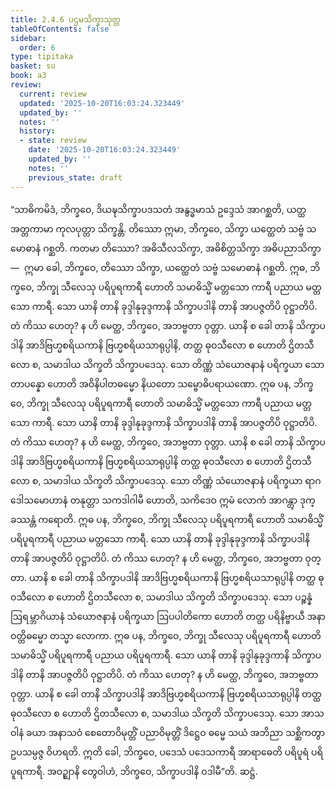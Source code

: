 ```yaml
---
title: 2.4.6 ပဌမသိက္ခာသုတ္တ
tableOfContents: false
sidebar:
  order: 6
type: tipitaka
basket: su
book: a3
review:
  current: review
  updated: '2025-10-20T16:03:24.323449'
  updated_by: ''
  notes: ''
  history:
  - state: review
    date: '2025-10-20T16:03:24.323449'
    updated_by: ''
    notes: ''
    previous_state: draft
---
```



<DynamicBreadcrumb />


<ReviewStatus review={frontmatter.review} showDetails={true} />

<HypothesisAnnotation frontmatter={frontmatter} />

<Division number="87" book="a3" e="ch" v="15" p="233">

<Paragraph number="745" book="a3">
“သာဓိကမိဒံ, ဘိက္ခဝေ, ဒိယဍ္ဎသိက္ခာပဒသတံ အနွဒ္ဓမာသံ ဥဒ္ဒေသံ အာဂစ္ဆတိ, ယတ္ထ အတ္တကာမာ ကုလပုတ္တာ သိက္ခန္တိ. တိဿော ဣမာ, ဘိက္ခဝေ, သိက္ခာ ယတ္ထေတံ သဗ္ဗံ သမောဓာနံ ဂစ္ဆတိ. ကတမာ တိဿော? အဓိသီလသိက္ခာ, အဓိစိတ္တသိက္ခာ အဓိပညာသိက္ခာ—  ဣမာ ခေါ, ဘိက္ခဝေ, တိဿော သိက္ခာ, ယတ္ထေတံ သဗ္ဗံ သမောဓာနံ ဂစ္ဆတိ.
</Paragraph>

<Paragraph number="746" book="a3">
ဣဓ, ဘိက္ခဝေ, ဘိက္ခု သီလေသု ပရိပူရကာရီ ဟောတိ သမာဓိသ္မိံ မတ္တသော ကာရီ ပညာယ မတ္တသော ကာရီ. သော ယာနိ တာနိ ခုဒ္ဒါနုခုဒ္ဒကာနိ သိက္ခာပဒါနိ တာနိ အာပဇ္ဇတိပိ ဝုဋ္ဌာတိပိ. တံ ကိဿ ဟေတု? န ဟိ မေတ္ထ, ဘိက္ခဝေ, အဘဗ္ဗတာ ဝုတ္တာ. ယာနိ စ ခေါ တာနိ သိက္ခာပဒါနိ အာဒိဗြဟ္မစရိယကာနိ ဗြဟ္မစရိယသာရုပ္ပါနိ, တတ္ထ ဓုဝသီလော စ ဟောတိ ဌိတသီလော စ, သမာဒါယ သိက္ခတိ သိက္ခာပဒေသု. သော တိဏ္ဏံ သံယောဇနာနံ ပရိက္ခယာ သောတာပန္နော ဟောတိ အဝိနိပါတဓမ္မော နိယတော သမ္ဗောဓိပရာယဏော.
</Paragraph>

<Paragraph number="747" book="a3">
ဣဓ ပန, ဘိက္ခဝေ, ဘိက္ခု သီလေသု ပရိပူရကာရီ ဟောတိ သမာဓိသ္မိံ မတ္တသော ကာရီ ပညာယ မတ္တသော ကာရီ. သော ယာနိ တာနိ ခုဒ္ဒါနုခုဒ္ဒကာနိ သိက္ခာပဒါနိ တာနိ အာပဇ္ဇတိပိ ဝုဋ္ဌာတိပိ. တံ ကိဿ ဟေတု? န ဟိ မေတ္ထ, ဘိက္ခဝေ, အဘဗ္ဗတာ ဝုတ္တာ. ယာနိ စ ခေါ တာနိ သိက္ခာပဒါနိ အာဒိဗြဟ္မစရိယကာနိ ဗြဟ္မစရိယသာရုပ္ပါနိ တတ္ထ ဓုဝသီလော စ ဟောတိ ဌိတသီလော စ, သမာဒါယ သိက္ခတိ သိက္ခာပဒေသု. သော တိဏ္ဏံ သံယောဇနာနံ ပရိက္ခယာ ရာဂဒေါသမောဟာနံ တနုတ္တာ သကဒါဂါမီ ဟောတိ, သကိဒေဝ ဣမံ လောကံ အာဂန္တွာ ဒုက္ခဿန္တံ ကရောတိ.
</Paragraph>

<Paragraph number="748" book="a3">
ဣဓ ပန, ဘိက္ခဝေ, ဘိက္ခု သီလေသု ပရိပူရကာရီ ဟောတိ သမာဓိသ္မိံ ပရိပူရကာရီ ပညာယ မတ္တသော ကာရီ. သော ယာနိ တာနိ ခုဒ္ဒါနုခုဒ္ဒကာနိ သိက္ခာပဒါနိ တာနိ အာပဇ္ဇတိပိ ဝုဋ္ဌာတိပိ. တံ ကိဿ ဟေတု? န ဟိ မေတ္ထ, ဘိက္ခဝေ, အဘဗ္ဗတာ ဝုတ္တာ. ယာနိ စ ခေါ တာနိ သိက္ခာပဒါနိ အာဒိဗြဟ္မစရိယကာနိ ဗြဟ္မစရိယသာရုပ္ပါနိ တတ္ထ ဓုဝသီလော စ ဟောတိ ဌိတသီလော စ, သမာဒါယ သိက္ခတိ သိက္ခာပဒေသု. သော ပဉ္စန္နံ ဩရမ္ဘာဂိယာနံ သံယောဇနာနံ ပရိက္ခယာ ဩပပါတိကော ဟောတိ တတ္ထ ပရိနိဗ္ဗာယီ အနာဝတ္တိဓမ္မော တသ္မာ လောကာ.
</Paragraph>

<Paragraph number="749" book="a3">
ဣဓ ပန, ဘိက္ခဝေ, ဘိက္ခု သီလေသု ပရိပူရကာရီ ဟောတိ သမာဓိသ္မိံ ပရိပူရကာရီ ပညာယ ပရိပူရကာရီ. သော ယာနိ တာနိ ခုဒ္ဒါနုခုဒ္ဒကာနိ သိက္ခာပဒါနိ တာနိ အာပဇ္ဇတိပိ ဝုဋ္ဌာတိပိ. တံ ကိဿ ဟေတု? န ဟိ မေတ္ထ, ဘိက္ခဝေ, အဘဗ္ဗတာ ဝုတ္တာ. ယာနိ စ ခေါ တာနိ သိက္ခာပဒါနိ အာဒိဗြဟ္မစရိယကာနိ ဗြဟ္မစရိယသာရုပ္ပါနိ တတ္ထ ဓုဝသီလော စ ဟောတိ ဌိတသီလော စ, သမာဒါယ သိက္ခတိ သိက္ခာပဒေသု. သော အာသဝါနံ ခယာ အနာသဝံ စေတောဝိမုတ္တိံ ပညာဝိမုတ္တိံ ဒိဋ္ဌေဝ ဓမ္မေ သယံ အဘိညာ သစ္ဆိကတွာ ဥပသမ္ပဇ္ဇ ဝိဟရတိ.
</Paragraph>

<Paragraph number="750" book="a3">
ဣတိ ခေါ, ဘိက္ခဝေ, ပဒေသံ ပဒေသကာရီ အာရာဓေတိ ပရိပူရံ ပရိပူရကာရီ. အဝဉ္ဈာနိ တွေဝါဟံ, ဘိက္ခဝေ, သိက္ခာပဒါနိ ဝဒါမီ”တိ.

</Paragraph>
</Division>

<Paragraph number="751" type="center" book="a3">
ဆဋ္ဌံ.
</Paragraph>